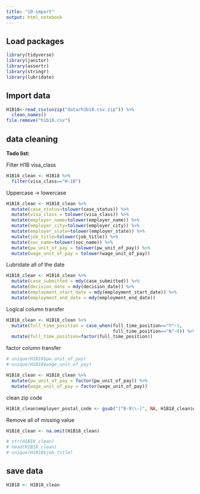 ```yaml
---
title: "10-import"
output: html_notebook
---
```

## Load packages
```r
library(tidyverse)
library(janitor)
library(assertr)
library(stringr)
library(lubridate)
```


## Import data

```r
H1B18<-read_csv(unzip("data/h1b18.csv.zip")) %>% 
  clean_names()
file.remove("h1b18.csv")
```



## data cleaning

**Todo list:**

Filter H1B visa_class
```r
H1B18_clean <- H1B18 %>% 
  filter(visa_class=="H-1B")
```

Uppercase -> lowercase 
```r
H1B18_clean <- H1B18_clean %>% 
  mutate(case_status=tolower(case_status)) %>% 
  mutate(visa_class = tolower(visa_class)) %>% 
  mutate(employer_name=tolower(employer_name)) %>% 
  mutate(employer_city=tolower(employer_city)) %>% 
  mutate(employer_state=tolower(employer_state)) %>% 
  mutate(job_title=tolower(job_title)) %>% 
  mutate(soc_name=tolower(soc_name)) %>%  
  mutate(pw_unit_of_pay = tolower(pw_unit_of_pay)) %>% 
  mutate(wage_unit_of_pay = tolower(wage_unit_of_pay))
```

Lubridate all of the date
```r
H1B18_clean <- H1B18_clean %>% 
  mutate(case_submitted = mdy(case_submitted)) %>% 
  mutate(decision_date = mdy(decision_date)) %>% 
  mutate(employment_start_date = mdy(employment_start_date)) %>% 
  mutate(employment_end_date = mdy(employment_end_date)) 
```

Logical column transfer
```r
H1B18_clean <- H1B18_clean %>% 
  mutate(full_time_position = case_when(full_time_position=="Y"~1,
                                        full_time_position=="N"~0)) %>% 
  mutate(full_time_position=factor(full_time_position))
```

factor column transfer
```r
# unique(H1B18$pw_unit_of_pay)
# unique(H1B18$wage_unit_of_pay)

H1B18_clean <- H1B18_clean %>% 
  mutate(pw_unit_of_pay = factor(pw_unit_of_pay)) %>% 
  mutate(wage_unit_of_pay = factor(wage_unit_of_pay))
```

clean zip code
```r
H1B18_clean$employer_postal_code <- gsub("[^0-9\\-]", NA, H1B18_clean$employer_postal_code)
```

Remove all of missing value 
```r
H1B18_clean <- na.omit(H1B18_clean)
```

```r
# str(H1B18_clean)
# head(H1B18_clean)
# unique(H1B18$job_title)
```

## save data
```r
H1B18 <- H1B18_clean
```


